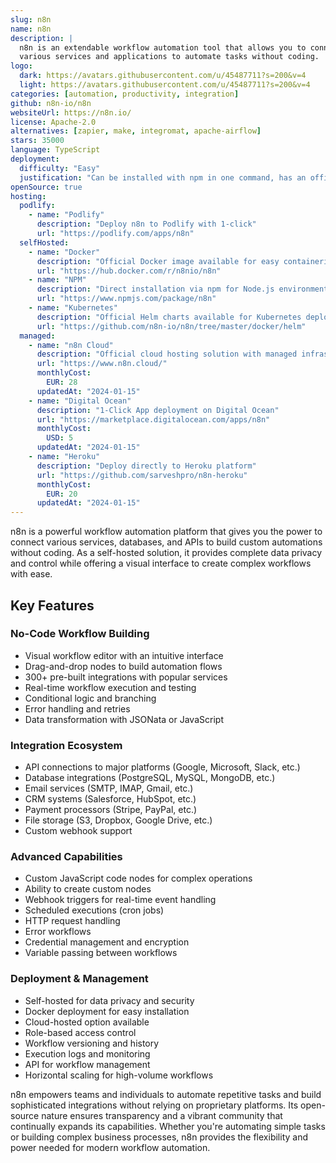 ```yaml
---
slug: n8n
name: n8n
description: |
  n8n is an extendable workflow automation tool that allows you to connect 
  various services and applications to automate tasks without coding.
logo:
  dark: https://avatars.githubusercontent.com/u/45487711?s=200&v=4
  light: https://avatars.githubusercontent.com/u/45487711?s=200&v=4
categories: [automation, productivity, integration]
github: n8n-io/n8n
websiteUrl: https://n8n.io/
license: Apache-2.0
alternatives: [zapier, make, integromat, apache-airflow]
stars: 35000
language: TypeScript
deployment:
  difficulty: "Easy"
  justification: "Can be installed with npm in one command, has an official Docker image, and works with SQLite by default requiring no external database. Initial setup is straightforward with minimal configuration needed to start building workflows."
openSource: true
hosting:
  podlify:
    - name: "Podlify"
      description: "Deploy n8n to Podlify with 1-click"
      url: "https://podlify.com/apps/n8n"
  selfHosted:
    - name: "Docker"
      description: "Official Docker image available for easy containerized deployment"
      url: "https://hub.docker.com/r/n8nio/n8n"
    - name: "NPM"
      description: "Direct installation via npm for Node.js environments"
      url: "https://www.npmjs.com/package/n8n"
    - name: "Kubernetes"
      description: "Official Helm charts available for Kubernetes deployment"
      url: "https://github.com/n8n-io/n8n/tree/master/docker/helm"
  managed:
    - name: "n8n Cloud"
      description: "Official cloud hosting solution with managed infrastructure"
      url: "https://www.n8n.cloud/"
      monthlyCost:
        EUR: 28
      updatedAt: "2024-01-15"
    - name: "Digital Ocean"
      description: "1-Click App deployment on Digital Ocean"
      url: "https://marketplace.digitalocean.com/apps/n8n"
      monthlyCost:
        USD: 5
      updatedAt: "2024-01-15"
    - name: "Heroku"
      description: "Deploy directly to Heroku platform"
      url: "https://github.com/sarveshpro/n8n-heroku"
      monthlyCost:
        EUR: 20
      updatedAt: "2024-01-15"
---
```


n8n is a powerful workflow automation platform that gives you the power to
connect various services, databases, and APIs to build custom automations
without coding. As a self-hosted solution, it provides complete data privacy and
control while offering a visual interface to create complex workflows with ease.

## Key Features

### No-Code Workflow Building

- Visual workflow editor with an intuitive interface
- Drag-and-drop nodes to build automation flows
- 300+ pre-built integrations with popular services
- Real-time workflow execution and testing
- Conditional logic and branching
- Error handling and retries
- Data transformation with JSONata or JavaScript

### Integration Ecosystem

- API connections to major platforms (Google, Microsoft, Slack, etc.)
- Database integrations (PostgreSQL, MySQL, MongoDB, etc.)
- Email services (SMTP, IMAP, Gmail, etc.)
- CRM systems (Salesforce, HubSpot, etc.)
- Payment processors (Stripe, PayPal, etc.)
- File storage (S3, Dropbox, Google Drive, etc.)
- Custom webhook support

### Advanced Capabilities

- Custom JavaScript code nodes for complex operations
- Ability to create custom nodes
- Webhook triggers for real-time event handling
- Scheduled executions (cron jobs)
- HTTP request handling
- Error workflows
- Credential management and encryption
- Variable passing between workflows

### Deployment & Management

- Self-hosted for data privacy and security
- Docker deployment for easy installation
- Cloud-hosted option available
- Role-based access control
- Workflow versioning and history
- Execution logs and monitoring
- API for workflow management
- Horizontal scaling for high-volume workflows

n8n empowers teams and individuals to automate repetitive tasks and build
sophisticated integrations without relying on proprietary platforms. Its
open-source nature ensures transparency and a vibrant community that continually
expands its capabilities. Whether you're automating simple tasks or building
complex business processes, n8n provides the flexibility and power needed for
modern workflow automation.
